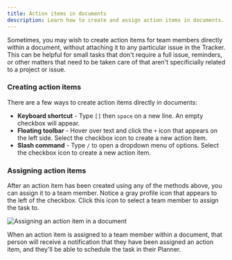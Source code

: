 ```yaml
---
title: Action items in documents
description: Learn how to create and assign action items in documents.
---
```



Sometimes, you may wish to create action items for team members directly within a document, without attaching it to any particular issue in the Tracker. This can be helpful for small tasks that don't require a full issue, reminders, or other matters that need to be taken care of that aren't specificially related to a project or issue.

### Creating action items
There are a few ways to create action items directly in documents:
* **Keyboard shortcut** - Type `[]` then `space` on a new line. An empty checkbox will appear.
* **Floating toolbar** - Hover over text and click the `+` icon that appears on the left side. Select the checkbox icon to create a new action item.
* **Slash command** - Type `/` to open a dropdown menu of options. Select the checkbox icon to create a new action item.

### Assigning action items
After an action item has been created using any of the methods above, you can assign it to a team member. Notice a gray profile icon that appears to the left of the checkbox. Click this icon to select a team member to assign the task to.

<Image 
src={documentAssignee} 
alt='Assigning an action item in a document' 
width={900}
/>

When an action item is assigned to a team member within a document, that person will receive a notification that they have been assigned an action item, and they'll be able to schedule the task in their Planner.